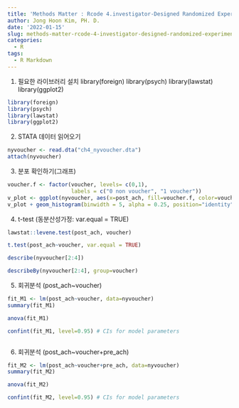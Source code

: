 ```yaml
---
title: 'Methods Matter : Rcode 4.investigator-Designed Randomized Experiments'
author: Jong Hoon Kim, PH. D.
date: '2022-01-15'
slug: methods-matter-rcode-4-investigator-designed-randomized-experiments
categories:
  - R
tags:
  - R Markdown
---
```


1. 필요한 라이브러리 설치
library(foreign)
library(psych)
library(lawstat)
library(ggplot2)

```r
library(foreign)
library(psych)
library(lawstat)
library(ggplot2)
```

2. STATA 데이터 읽어오기
```r
nyvoucher <- read.dta("ch4_nyvoucher.dta")
attach(nyvoucher)
```

3. 분포 확인하기(그래프)

```r
voucher.f <- factor(voucher, levels= c(0,1),
                    labels = c("0 non voucher", "1 voucher"))
v_plot <- ggplot(nyvoucher, aes(x=post_ach, fill=voucher.f, color=voucher.f)) 
v_plot + geom_histogram(binwidth = 5, alpha = 0.25, position="identity")
```

4. t-test (동분산성가정: var.equal = TRUE)

```r
lawstat::levene.test(post_ach, voucher)
```


```r
t.test(post_ach~voucher, var.equal = TRUE)
```

```r
describe(nyvoucher[2:4])
```

```r
describeBy(nyvoucher[2:4], group=voucher)
```


5. 회귀분석 (post_ach~voucher)

```r
fit_M1 <- lm(post_ach~voucher, data=nyvoucher)
summary(fit_M1)
```

```r
anova(fit_M1)
```

```r
confint(fit_M1, level=0.95) # CIs for model parameters
```

```r

```

6. 회귀분석 (post_ach~voucher+pre_ach)

```r
fit_M2 <- lm(post_ach~voucher+pre_ach, data=nyvoucher)
summary(fit_M2)
```

```r
anova(fit_M2)
```

```r
confint(fit_M2, level=0.95) # CIs for model parameters
```



